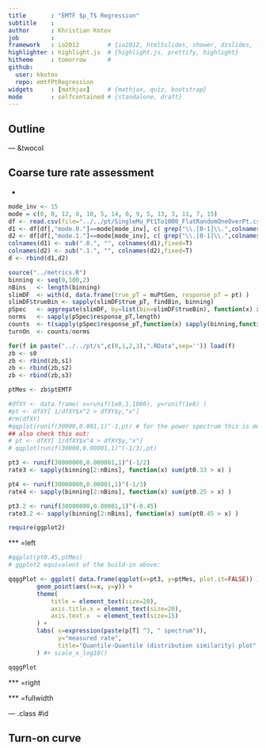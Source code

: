```yaml
---
title       : "EMTF $p_T$ Regression"
subtitle    :
author      : Khristian Kotov
job         :
framework   : io2012        # {io2012, html5slides, shower, dzslides, ...}
highlighter : highlight.js  # {highlight.js, prettify, highlight}
hitheme     : tomorrow      #
github:
  user: kkotov
  repo: emtfPtRegression
widgets     : [mathjax]     # {mathjax, quiz, bootstrap}
mode        : selfcontained # {standalone, draft}
---
```


## Outline

--- &twocol

## Coarse ture rate assessment

* 

```r
mode_inv <- 15
mode = c(0, 0, 12, 0, 10, 5, 14, 0, 9, 5, 13, 3, 11, 7, 15)
df <- read.csv(file="../../pt/SingleMu_Pt1To1000_FlatRandomOneOverPt.csv",header=T,sep=',')
d1 <- df[df[,"mode.0."]==mode[mode_inv], c( grep("\\.[0-1]\\.",colnames(df),invert=T) , grep(".0.",colnames(df),fixed=T) ) ]
d2 <- df[df[,"mode.1."]==mode[mode_inv], c( grep("\\.[0-1]\\.",colnames(df),invert=T) , grep(".1.",colnames(df),fixed=T) ) ]
colnames(d1) <- sub(".0.", "", colnames(d1),fixed=T)
colnames(d2) <- sub(".1.", "", colnames(d2),fixed=T)
d <- rbind(d1,d2)

source("../metrics.R")
binning <- seq(0,100,2)
nBins   <- length(binning)
slimDF  <- with(d, data.frame(true_pT = muPtGen, response_pT = pt) )
slimDF$trueBin <- sapply(slimDF$true_pT, findBin, binning)
pSpec   <- aggregate(slimDF, by=list(bin=slimDF$trueBin), function(x) x )
norms   <- sapply(pSpec$response_pT,length)
counts  <- t(sapply(pSpec$response_pT,function(x) sapply(binning,function(y) sum(unlist(x)>y) )))
turnOn  <- counts/norms

for(f in paste("../../pt/s",c(0,1,2,3),".RData",sep='')) load(f)
zb <- s0
zb <- rbind(zb,s1)
zb <- rbind(zb,s2)
zb <- rbind(zb,s3)

ptMes <- zb$ptEMTF

#dfXY <- data.frame( x=runif(1e8,1,1000), y=runif(1e8) )
#pt <- dfXY[ 1/dfXY$x^2 > dfXY$y,"x"]
#rm(dfXY)
#qqplot(runif(30000,0.001,1)^-1,pt) # for the power spectrum this is much more efficient generator
## also check this out:
# pt <- dfXY[ 1/dfXY$x^4 > dfXY$y,"x"]
# qqplot(runif(30000,0.00001,1)^(-1/3),pt)

pt3 <- runif(30000000,0.000001,1)^(-1/2)
rate3 <- sapply(binning[2:nBins], function(x) sum(pt0.33 > x) )

pt4 <- runif(30000000,0.00001,1)^(-1/3)
rate4 <- sapply(binning[2:nBins], function(x) sum(pt0.25 > x) )

pt3.2 <- runif(30000000,0.00001,1)^(-0.45)
rate3.2 <- sapply(binning[2:nBins], function(x) sum(pt0.45 > x) )

require(ggplot2)
```

*** =left

```r

#qqplot(pt0.45,ptMes)
# ggplot2 equivalent of the build-in above:

qqggPlot <- ggplot( data.frame(qqplot(x=pt3, y=ptMes, plot.it=FALSE)) ) +
        geom_point(aes(x=x, y=y)) +
        theme(
            title = element_text(size=20),
            axis.title.x = element_text(size=20),
            axis.text.x  = element_text(size=15)
        ) +
        labs( x=expression(paste(p[T] ^3, " spectrum")),
              y="measured rate",
              title="Quantile-Quantile (distribution similarity) plot"
        ) #+ scale_x_log10()

qqggPlot
```

*** =right


*** =fullwidth

--- .class #id

## Turn-on curve

